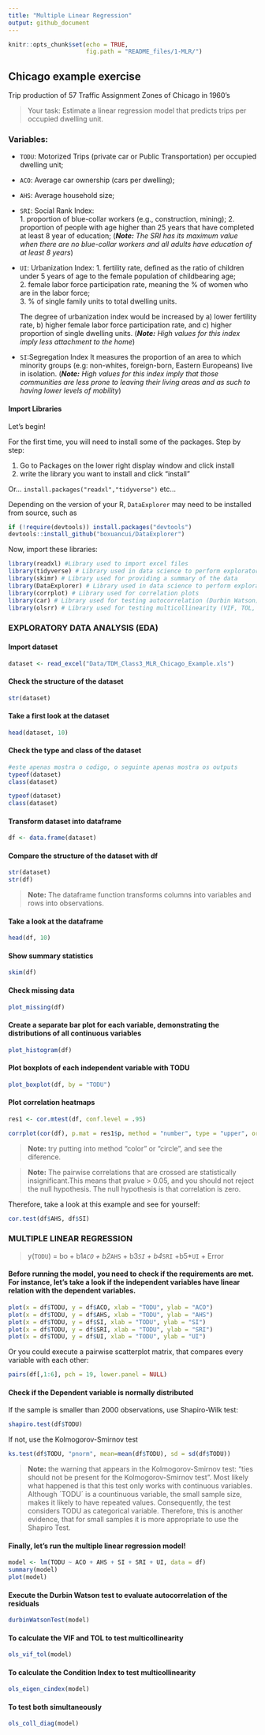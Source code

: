 ```yaml
---
title: "Multiple Linear Regression"
output: github_document
---
```


```r
knitr::opts_chunk$set(echo = TRUE,
                      fig.path = "README_files/1-MLR/")
```


## Chicago example exercise

Trip production of 57 Traffic Assignment Zones of Chicago in 1960's

> Your task: Estimate a linear regression model that predicts trips per occupied dwelling unit.  

### Variables:

* `TODU`: Motorized Trips (private car or Public Transportation) per occupied dwelling unit;
* `ACO`: Average car ownership (cars per dwelling);
* `AHS`: Average household size;
* `SRI`: Social Rank Index:  
      1. proportion of blue-collar workers (e.g., construction, mining);
      2. proportion of people with age higher than 25 years that have completed at least 8 year of education;
        (_**Note:** The SRI has its maximum value when there are no blue-collar workers and all adults have education            of at least 8 years_) 
* `UI`: Urbanization Index:
      1. fertility rate, defined as the ratio of children under 5 years of age to  the female population of childbearing age;  
      2. female labor force participation rate, meaning the % of women who are in the labor force;  
      3. % of single family units to total dwelling units.

    The degree of urbanization index would be increased by
        a) lower fertility rate,
        b) higher female labor force participation rate, and
       c) higher proportion of single dwelling units.
      (_**Note:** High values for this index imply less attachment to the home_)

* `SI`:Segregation Index
   It measures the proportion of an area to which minority groups (e.g: non-whites, foreign-born, Eastern Europeans) live in isolation.
     (_**Note:** High values for this index imply that those communities are less prone to leaving their living areas and as such to having lower levels of mobility_)



#### Import Libraries
Let's begin!

For the first time, you will need to install some of the packages. 
Step by step: 

  1. Go to Packages on the lower right display window and click install
  2. write the library you want to install and click "install"
  
Or... `install.packages("readxl","tidyverse")` etc...

Depending on the version of your R, `DataExplorer` may need to be installed from source, such as
```r
if (!require(devtools)) install.packages("devtools")
devtools::install_github("boxuancui/DataExplorer")
```

Now, import these libraries:
```r
library(readxl) #Library used to import excel files
library(tidyverse) # Library used in data science to perform exploratory data analysis
library(skimr) # Library used for providing a summary of the data
library(DataExplorer) # Library used in data science to perform exploratory data analysis
library(corrplot) # Library used for correlation plots
library(car) # Library used for testing autocorrelation (Durbin Watson)
library(olsrr) # Library used for testing multicollinearity (VIF, TOL, etc.)
```

### EXPLORATORY DATA ANALYSIS (EDA)

#### Import dataset

```r
dataset <- read_excel("Data/TDM_Class3_MLR_Chicago_Example.xls") 
```

#### Check the structure of the dataset 
```r
str(dataset)
```

#### Take a first look at the dataset

```r
head(dataset, 10)
```

#### Check the type and class of the dataset

```r
#este apenas mostra o codigo, o seguinte apenas mostra os outputs
typeof(dataset)
class(dataset)
```

```r
typeof(dataset)
class(dataset)
```

#### Transform dataset into dataframe

```r
df <- data.frame(dataset)
```

#### Compare the structure of the dataset with df

```r
str(dataset)
str(df)
```

> **Note:** The dataframe function transforms columns into variables and rows into observations. 

#### Take a look at the dataframe

```r
head(df, 10)
```

#### Show summary statistics
 
```r
skim(df)
```

#### Check missing data

```r
plot_missing(df)
```

#### Create a separate bar plot for each variable, demonstrating the distributions of all continuous variables

```r
plot_histogram(df)
```

#### Plot boxplots of each independent variable with TODU

```r
plot_boxplot(df, by = "TODU")
```

#### Plot correlation heatmaps

```r
res1 <- cor.mtest(df, conf.level = .95)

corrplot(cor(df), p.mat = res1$p, method = "number", type = "upper", order="hclust", sig.level = 0.05)
```


> **Note:** try putting into method "color" or "circle", and see the diference.

> **Note:** The pairwise correlations that are crossed are statistically insignificant.This means that pvalue > 0.05, and you should not reject the null hypothesis. The null hypothesis is that correlation is zero.

Therefore, take a look at this example and see for yourself: 

```r
cor.test(df$AHS, df$SI)
```


### MULTIPLE LINEAR REGRESSION

> y(`TODU`) = bo + b1*`ACO` + b2*`AHS` + b3*`SI` + b4*`SRI` +b5*`UI` + Error

#### Before running the model, you need to check if the requirements are met. For instance, let's take a look if the independent variables have linear relation with the dependent variables.

```r
plot(x = df$TODU, y = df$ACO, xlab = "TODU", ylab = "ACO")  
plot(x = df$TODU, y = df$AHS, xlab = "TODU", ylab = "AHS")  
plot(x = df$TODU, y = df$SI, xlab = "TODU", ylab = "SI")  
plot(x = df$TODU, y = df$SRI, xlab = "TODU", ylab = "SRI")  
plot(x = df$TODU, y = df$UI, xlab = "TODU", ylab = "UI")
```

Or you could execute a pairwise scatterplot matrix, that compares every variable with each other: 

```r
pairs(df[,1:6], pch = 19, lower.panel = NULL)
```

#### Check if the Dependent variable is normally distributed

If the sample is smaller than 2000 observations, use Shapiro-Wilk test: 

```r
shapiro.test(df$TODU)
```

If not, use the Kolmogorov-Smirnov test

```r
ks.test(df$TODU, "pnorm", mean=mean(df$TODU), sd = sd(df$TODU))
```

> **Note:** the warning that appears in the Kolmogorov-Smirnov test:
"ties should not be present for the Kolmogorov-Smirnov test".
Most likely what happened is that this test only works with continuous variables. Although ´TODU´ is a countinuous variable, the small sample size, makes it likely to have repeated values. Consequently, the test considers TODU as categorical variable. Therefore, this is another evidence, that for small samples it is more appropriate to use the Shapiro Test.

#### Finally, let's run the multiple linear regression model!

```r
model <- lm(TODU ~ ACO + AHS + SI + SRI + UI, data = df)
summary(model)
plot(model)
```

#### Execute the Durbin Watson test to evaluate autocorrelation of the residuals

```r
durbinWatsonTest(model)
```

#### To calculate the VIF and TOL to test multicollinearity

```r
ols_vif_tol(model)
```

#### To calculate the Condition Index to test multicollinearity

```r
ols_eigen_cindex(model)
```

#### To test both simultaneously

```r
ols_coll_diag(model)
```


<!-- knitr::purl("MultipleLinearRegression.Rmd", "Code/MultipleLinearRegression.R") -->

